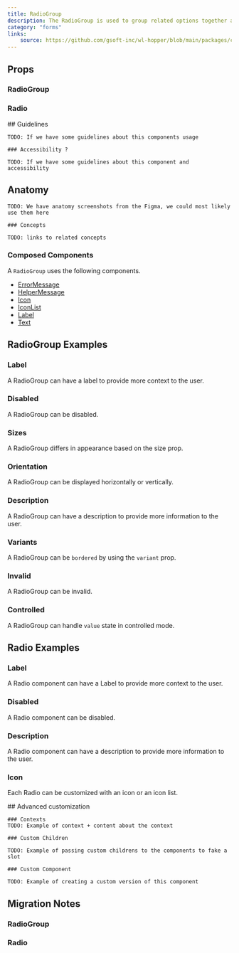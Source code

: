 ```yaml
---
title: RadioGroup
description: The RadioGroup is used to group related options together and to provide a label for the group. It can also provide validation and helper messages.
category: "forms"
links:
    source: https://github.com/gsoft-inc/wl-hopper/blob/main/packages/components/src/radio/src/RadioGroup.tsx
---
```


<Example src="radio/docs/preview" />

## Props

### RadioGroup

<PropTable component="RadioGroup" />

### Radio

<PropTable component="Radio" />

<FeatureFlag flag="next">
    ## Guidelines

    TODO: If we have some guidelines about this components usage

    ### Accessibility ?

    TODO: If we have some guidelines about this component and accessibility
</FeatureFlag>

## Anatomy

<FeatureFlag flag="rc">

    TODO: We have anatomy screenshots from the Figma, we could most likely use them here

    ### Concepts

    TODO: links to related concepts
</FeatureFlag>

### Composed Components

A `RadioGroup` uses the following components.

- [ErrorMessage](./ErrorMessage)
- [HelperMessage](./HelperMessage)
- [Icon](./Icon)
- [IconList](./IconList)
- [Label](./Label)
- [Text](./Text)

## RadioGroup Examples

### Label

A RadioGroup can have a label to provide more context to the user.

<Example src="radio/docs/radiogroup/label" />

### Disabled

A RadioGroup can be disabled.

<Example src="radio/docs/radiogroup/disabled" />

### Sizes

A RadioGroup differs in appearance based on the size prop.

<Example src="radio/docs/radiogroup/size" />

### Orientation

A RadioGroup can be displayed horizontally or vertically.

<Example src="radio/docs/radiogroup/orientation" />

### Description

A RadioGroup can have a description to provide more information to the user.

<Example src="radio/docs/radiogroup/description" />

### Variants

A RadioGroup can be `bordered` by using the `variant` prop.

<Example src="radio/docs/radiogroup/bordered" />

### Invalid

A RadioGroup can be invalid.

<Example src="radio/docs/radiogroup/invalid" />

### Controlled

A RadioGroup can handle `value` state in controlled mode.

<Example src="radio/docs/radiogroup/controlled" />

## Radio Examples

### Label

A Radio component can have a Label to provide more context to the user.

<Example src="radio/docs/radio/label" />

### Disabled

A Radio component can be disabled.

<Example src="radio/docs/radio/disabled" />

### Description

A Radio component can have a description to provide more information to the user.

<Example src="radio/docs/radio/description" />

### Icon

Each Radio can be customized with an icon or an icon list.

<Example src="radio/docs/radio/icons" />

<FeatureFlag flag="next">
    ## Advanced customization

    ### Contexts
    TODO: Example of context + content about the context

    ### Custom Children

    TODO: Example of passing custom childrens to the components to fake a slot

    ### Custom Component

    TODO: Example of creating a custom version of this component
</FeatureFlag>

## Migration Notes

### RadioGroup

<MigrateGuide src="radio/docs/migration-notes-radiogroup" />

### Radio

<MigrateGuide src="radio/docs/migration-notes-radio" />
